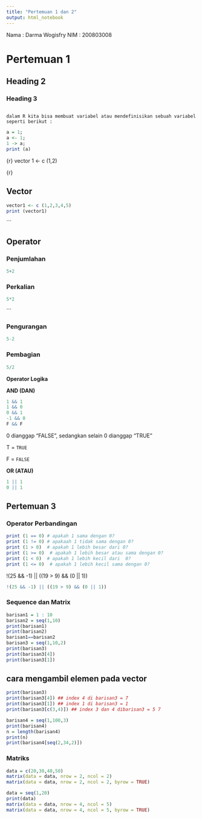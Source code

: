 ---
title: "Pertemuan 1 dan 2"
output: html_notebook
---

Nama : Darma Wogisfry
NIM  : 200803008

# Pertemuan 1

## Heading 2

### Heading 3

```{r}
```

```{Assigment}
dalam R kita bisa membuat variabel atau mendefinisikan sebuah variabel seperti berikut :
```

```{r}
a = 1;
a <- 1;
1 -> a;
print (a)
```

{r} vector 1 \<- c (1,2)

{r}

## Vector

```{r}

vector1 <- c (1,2,3,4,5)
print (vector1)
```

\`\`\`

## Operator

### Penjumlahan

```{r}

5+2
```

### Perkalian

```{r}

5*2
```

\`\`\`

### Pengurangan

```{r}

5-2
```

### Pembagian

```{r}

5/2
```

**Operator Logika**

**AND (DAN)**

```{r}
1 && 1
1 && 0
0 && 1
-1 && 0
F && F
```

0 dianggap "FALSE", sedangkan selain 0 dianggap "TRUE"

T = `TRUE`

F = `FALSE`

**OR (ATAU)**

```{r}
1 || 1
0 || 1

```
## Pertemuan 3
### Operator Perbandingan 

```{r}
print (1 == 0) # apakah 1 sama dengan 0?
print (1 != 0) # apakaah 1 tidak sama dengan 0?
print (1 > 0)  # apakah 1 lebih besar dari 0?
print (1 >= 0)  # apakah 1 lebih besar atau sama dengan 0?
print (1 < 0)  # apakah 1 lebih kecil dari  0?
print (1 <= 0)  # apakah 1 lebih kecil sama dengan 0?

```
!(25 && -1) || ((19 > 9) && (0 || 1))

```{r}
!(25 && -1) || ((19 > 9) && (0 || 1))
```





### Sequence dan Matrix
```{r}
barisan1 = 1 : 10
barisan2 = seq(1,10)
print(barisan1)
print(barisan2)
barisan1==barisan2
barisan3 = seq(1,10,2)
print(barisan3)
print(barisan3[4])
print(barisan3[1])
```
## cara mengambil elemen pada vector
```{r}
print(barisan3)
print(barisan3[4]) ## index 4 di barisan3 = 7
print(barisan3[1]) ## index 1 di barisan3 = 1
print(barisan3[c(3,4)]) ## index 3 dan 4 dibarisan3 = 5 7
```
```{r}
barisan4 = seq(1,100,3)
print(barisan4)
n = length(barisan4)
print(n)
print(barisan4[seq(2,34,2)])
```

### Matriks
```{r}
data = c(20,30,40,50)
matrix(data = data, nrow = 2, ncol = 2)
matrix(data = data, nrow = 2, ncol = 2, byrow = TRUE)
```
```{r} 
data = seq(1,20)
print(data)
matrix(data = data, nrow = 4, ncol = 5)
matrix(data = data, nrow = 4, ncol = 5, byrow = TRUE)
```